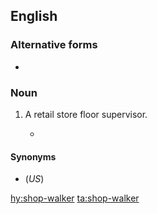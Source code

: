 ==English==

===Alternative forms===
* {{l|en|shopwalker}}

===Noun===
{{en-noun}}

# {{label|en|British}} A retail store floor supervisor.
#* {{quote-book|year=1981|author=[[w:P. L. Travers|P. L. Travers]]|title=[[w:Mary Poppins|Mary Poppins]]|edition=revised|edition|chapter=11|passage=The '''shop-walkers''' behaved curiously, too.}}

====Synonyms====
* {{l|en|floorwalker}} (''US'')

[[hy:shop-walker]]
[[ta:shop-walker]]